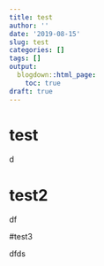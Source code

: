 ```yaml
---
title: test
author: ''
date: '2019-08-15'
slug: test
categories: []
tags: []
output:
  blogdown::html_page:
    toc: true
draft: true
---
```


# test  

d  

# test2  

df  
  
#test3  

dfds  
  

